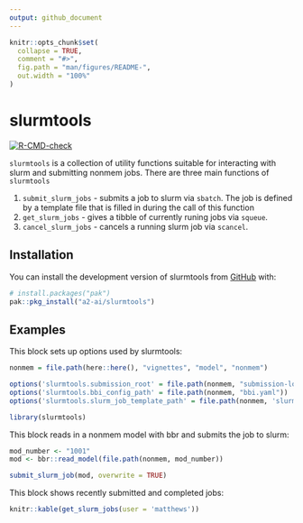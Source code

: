 ```yaml
---
output: github_document
---
```


<!-- README.md is generated from README.Rmd. Please edit that file -->

```r
knitr::opts_chunk$set(
  collapse = TRUE,
  comment = "#>",
  fig.path = "man/figures/README-",
  out.width = "100%"
)
```

# slurmtools

<!-- badges: start -->
[![R-CMD-check](https://github.com/A2-ai/slurmtools/actions/workflows/RunChecks.yaml/badge.svg)](https://github.com/A2-ai/slurmtools/actions/workflows/RunChecks.yaml)
<!-- badges: end -->

`slurmtools` is a collection of utility functions suitable for interacting with slurm and submitting nonmem jobs. There are three main functions of `slurmtools`

1. `submit_slurm_jobs` - submits a job to slurm via `sbatch`. The job is defined by a template file that is filled in during the call of this function
2. `get_slurm_jobs` - gives a tibble of currently runing jobs via `squeue`. 
3. `cancel_slurm_jobs` - cancels a running slurm job via `scancel`.

## Installation

You can install the development version of slurmtools from [GitHub](https://github.com/) with:

``` r
# install.packages("pak")
pak::pkg_install("a2-ai/slurmtools")
```

## Examples
This block sets up options used by slurmtools:
```r
nonmem = file.path(here::here(), "vignettes", "model", "nonmem")

options('slurmtools.submission_root' = file.path(nonmem, "submission-log"))
options('slurmtools.bbi_config_path' = file.path(nonmem, "bbi.yaml"))
options('slurmtools.slurm_job_template_path' = file.path(nonmem, 'slurm-job-bbi.tmpl'))

library(slurmtools)
```
This block reads in a nonmem model with bbr and submits the job to slurm:
```r
mod_number <- "1001"
mod <- bbr::read_model(file.path(nonmem, mod_number))

submit_slurm_job(mod, overwrite = TRUE)
```
This block shows recently submitted and completed jobs:

```r
knitr::kable(get_slurm_jobs(user = 'matthews'))
```
